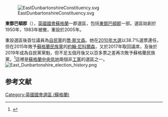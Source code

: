 [[File:EastDunbartonshireConstituency.svg|right]]

'''東鄧巴頓郡'''（{{lang-en|East Dunbartonshire}}），[[英國|英國]][[英國國會|國會]][[蘇格蘭|蘇格蘭]]一郡選區，包括[[東鄧巴頓郡|東鄧巴頓郡]]一部。選區始創於1950年，1983年被撤，重設於2005年。

重設選區後首位議員為[[自由民主黨_(英國)|自民黨]]的[[喬·斯文森|喬·斯文森]]。她在[[2010年英國大選|2010年大選]]以38.7%選票連任，但在2015年敗予[[蘇格蘭民族黨|蘇格蘭民族黨]]的[[約翰·尼科爾森|約翰·尼科爾森]]，又於2017年取回議席，及後於2019年成為自民黨黨魁，但不足五個月後又以百多票之差再次敗予蘇格蘭民族黨。<ref name="">{{cite news
|publisher=[[英國廣播公司|英國廣播公司]]
|date=2010年5月7日
|title=Election 2010/Constituency/East Dunbartonshire
|url=http://news.bbc.co.uk/1/shared/election2010/results/constituency/818.stm
|accessdate=2010年5月14日
|archive-date=2017年9月4日
|archive-url=https://web.archive.org/web/20170904065946/http://news.bbc.co.uk/1/shared/election2010/results/constituency/818.stm
|dead-url=no
}}</ref>這裡是[[蘇格蘭中央低地|蘇格蘭中央低地]]兩個非[[工黨_(英國)|工黨]]的選區之一。
[[File:East_Dunbartonshire_election_history.png|thumb]]

==参考文献==
<div class="references-small">
<references></references>
</div>

{{DEFAULTSORT:East Dunbartonshire (UK Parliament constituency)}}
{{英國國會選區 (蘇格蘭)}}
[[Category:英國國會選區_(蘇格蘭)|Category:英國國會選區 (蘇格蘭)]]